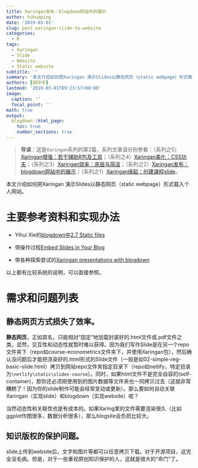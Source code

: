 ```yaml
---
title: Xaringan发布：blogdown网站中的展示
author: huhuaping
date: '2019-03-01'
slug: post-xaringan-slide-to-website
categories:
  - R
tags:
  - Xaringan
  - Slide
  - Website
  - Static website
subtitle: ''
summary: '本文介绍如何把Xaringan 演示Slides以静态网页（static webpage）形式载入个人网站。'
authors: [胡华平]
lastmod: '2019-03-01T09:23:57+08:00'
image:
  caption: ''
  focal_point: ''
math: true
output:
  blogdown::html_page:
    toc: true
    number_sections: true
---
```


> **导读**：这是`Xaringan`系列的第2篇，系列文章请分别参看：（系列之5）[Xaringan增强：若干辅助R包及工具](/2021/04/08/xaringan-enhanced)；（系列之4）[Xaringan美化：CSS功夫](/2021/02/01/css-base-xaringan)；（系列之3）[Xaringan效率：底层与简洁](/2020/11/28/xaringan-slide-efficiency)；（系列之2）[Xaringan发布：blogdown网站中的展示](/2019/03/01/post-xaringan-slide-to-website)；（系列之1）[Xaringan缘起：创建课程slide](/2019/02/24/xaringan-for-course-slide)。

本文介绍如何把Xaringan 演示Slides以静态网页（static webpage）形式载入个人网站。

# 主要参考资料和实现办法

- Yihui Xie的[blogdown中2.7 Static files](https://bookdown.org/yihui/blogdown/static-files.html)

- 带操作过程[Embed Slides in Your Blog](https://timmastny.rbind.io/blog/embed-slides-knitr-blogdown/)

- 带各种探索尝试的[Xaringan presentations with blogdown](https://portfolio.peter-baumgartner.net/2018/07/21/presentations-with-xaringan/)

以上都有比较系统的说明，可以直接参照。

# 需求和问题列表

## 静态网页方式损失了效率。

**静态网页**，正如其名，只能相对“固定”地加载封装好的.html文件或.pdf文件之类。显然，交互性和动态性就暂时难以获得。因为我们写作Slide是在另一个repo文件夹下（repo如course-econometrics文件夹下，并使用Xaringan包），然后确认没问题后才能把渲染好的.html形式的Slide文件（一般是如02-simple-reg-basic-slide.html）拷贝到网站repo文件夹指定目录下（repo如netlify，特定目录为`\netlify\static\slides-course`）。同时，如果html文件不是完全自容的(self-container)，那你还必须把使用到的图片数据等文件夹也一同拷贝过去（这就非常糟糕了！因为你的slide制作可能会经常变动或更新）。那么要如何自动关联Xaringan（实现slide）和blogdown（实现website）呢？

当然动态性和关联性也是有成本的。如果Xaring里的文件需要渲染很久（比如ggplot作图很多，数据分析很多），那么blogsite会负担比较大。


## 知识版权的保护问题。

slide上传到website后，文字和图片等都可以任意拷贝下载。对于开源项目，这完全没毛病。但是，对于一些重视原创知识保护的人，这就是很大的“命门”了。



